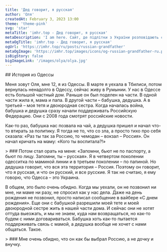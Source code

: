 ```yaml
---
title: 'Дед говорит, я русская'
author: 'Оля'
createdAt: February 3, 2023 13:00
theme: 'theme-pink'
svg: 'star'
metaTitle: 'imhr.top - Дед говорит, я русская'
metaDescription: 'I am here. Сайт, де підлітки з України розповідають свої історії.'
metaOgTitle: 'imhr.top - Дед говорит, я русская'
ogUrl: 'https://imhr.top/ru/posts/russian-grandfather'
metaOgImage: 'https://imhr.top/images/icons/og-russian-grandfather-ru.png'
isBigStory: false
bigImageLink: '/images/olya/olya.jpg'
---
```


<Heading img="/images/olya/olya.jpg" />

<Medium>
  ## История из Одессы

  Меня зовут Оля, мне 12, я из Одессы. В марте я уехала в Тбилиси, потом вернулась ненадолго в Одессу, сейчас живу в Румынии. 
  У нас в Одессе есть большой частный дом. Раньше он был поделен на части. В одной части жила я, мама и папа. В другой части – бабушка, дедушка. А в третьей – моя тетя и двоюродная сестра. Когда началась война, бабушка и дедушка сразу начали поддерживать Российскую Федерацию. Они с 2008 года смотрят российские новости.

  Как-то раз, бабушка нас позвала на чай, а дедушка пришел и начал что-то втирать за политику. Я тогда не то, что со зла, а просто тихо про себя сказала: «Раз ты так за Россию, то чемодан – вокзал – Россия». Он начал кричать на маму: «Кого ты воспитала?!» 
  
</Medium>

<Large>
  > ### Потом стал орать на меня: «Запомни, бьют не по паспорту, а бьют по лицу. Запомни, ты – русская».
</Large>


<Medium>
  Я в четвертом поколении одесситка по маминой линии и в третьем поколении – по папиной. Но дедушка говорит, что вся эта территория – Россия. Поэтому он говорит, что я русская, и что он русский, и все русские. Я так не считаю, я ему говорю, что Одесса – это Украина.

  В общем, это было очень обидно. Когда мы уехали, он не позвонил ни мне, ни маме ни разу, не спросил как у нас дела. Даже на день рождения не позвонил, просто написал сообщение в вайбере «С днем рождения». Еще они с бабушкой разрешили моей тете и моей двоюродной сестре жить в нашей части дома. И сейчас они не хотят оттуда выезжать, и мы не знаем, куда нам возвращаться, но как-то будем с ними договариваться. Бабушка хоть как-то пытается поддерживать связь с мамой, а дедушка вообще не хочет с нами общаться. Такое.

</Medium>

<Large>
  > ### Мне очень обидно, что он как бы выбрал Россию, а не дочку и внучку.
</Large>

